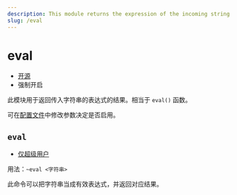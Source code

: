 ```yaml
---
description: This module returns the expression of the incoming string
slug: /eval
---
```


# eval

-   [开源](/docs/help/faq#为什么有些模块没有开源)
-   强制开启

此模块用于返回传入字符串的表达式的结果。相当于 `eval()` 函数。

可在[配置文件](development/config)中修改参数决定是否启用。

## `eval`

-   [仅超级用户](permissions)

用法：`~eval <字符串>`

此命令可以把字符串当成有效表达式，并返回对应结果。
